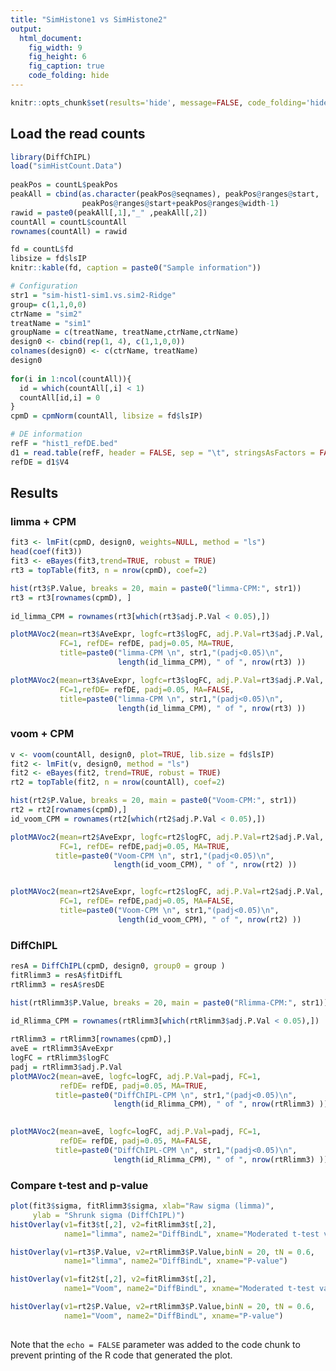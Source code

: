 ```yaml
---
title: "SimHistone1 vs SimHistone2"
output: 
  html_document:
    fig_width: 9
    fig_height: 6
    fig_caption: true
    code_folding: hide
---
```


```r
knitr::opts_chunk$set(results='hide', message=FALSE, code_folding='hide')

```

## Load the read counts

```r
library(DiffChIPL)
load("simHistCount.Data")
 
peakPos = countL$peakPos
peakAll = cbind(as.character(peakPos@seqnames), peakPos@ranges@start,
                peakPos@ranges@start+peakPos@ranges@width-1)
rawid = paste0(peakAll[,1],"_" ,peakAll[,2])
countAll = countL$countAll
rownames(countAll) = rawid

fd = countL$fd
libsize = fd$lsIP
knitr::kable(fd, caption = paste0("Sample information"))

```


```r
# Configuration
str1 = "sim-hist1-sim1.vs.sim2-Ridge"
group= c(1,1,0,0)
ctrName = "sim2"
treatName = "sim1"
groupName = c(treatName, treatName,ctrName,ctrName) 
design0 <- cbind(rep(1, 4), c(1,1,0,0))
colnames(design0) <- c(ctrName, treatName)
design0
 
for(i in 1:ncol(countAll)){
  id = which(countAll[,i] < 1)
  countAll[id,i] = 0
}
cpmD = cpmNorm(countAll, libsize = fd$lsIP)

```

```r
# DE information
refF = "hist1_refDE.bed"
d1 = read.table(refF, header = FALSE, sep = "\t", stringsAsFactors = FALSE)
refDE = d1$V4
```

## Results {.tabset} 

### limma + CPM
  
```r
fit3 <- lmFit(cpmD, design0, weights=NULL, method = "ls")
head(coef(fit3))
fit3 <- eBayes(fit3,trend=TRUE, robust = TRUE)
rt3 = topTable(fit3, n = nrow(cpmD), coef=2)

``` 

```r
hist(rt3$P.Value, breaks = 20, main = paste0("limma-CPM:", str1))
rt3 = rt3[rownames(cpmD), ]
 
id_limma_CPM = rownames(rt3[which(rt3$adj.P.Val < 0.05),])

plotMAVoc2(mean=rt3$AveExpr, logfc=rt3$logFC, adj.P.Val=rt3$adj.P.Val, 
           FC=1, refDE= refDE, padj=0.05, MA=TRUE, 
           title=paste0("limma-CPM \n", str1,"(padj<0.05)\n", 
                        length(id_limma_CPM), " of ", nrow(rt3) ))

plotMAVoc2(mean=rt3$AveExpr, logfc=rt3$logFC, adj.P.Val=rt3$adj.P.Val, 
           FC=1,refDE= refDE, padj=0.05, MA=FALSE, 
           title=paste0("limma-CPM \n", str1,"(padj<0.05)\n", 
                        length(id_limma_CPM), " of ", nrow(rt3) ))
``` 
 
### voom + CPM
  
```r
v <- voom(countAll, design0, plot=TRUE, lib.size = fd$lsIP)
fit2 <- lmFit(v, design0, method = "ls")
fit2 <- eBayes(fit2, trend=TRUE, robust = TRUE)
rt2 = topTable(fit2, n = nrow(countAll), coef=2) 

``` 


```r
hist(rt2$P.Value, breaks = 20, main = paste0("Voom-CPM:", str1))
rt2 = rt2[rownames(cpmD),]
id_voom_CPM = rownames(rt2[which(rt2$adj.P.Val < 0.05),])

plotMAVoc2(mean=rt2$AveExpr, logfc=rt2$logFC, adj.P.Val=rt2$adj.P.Val, 
           FC=1, refDE= refDE,padj=0.05, MA=TRUE,
          title=paste0("Voom-CPM \n", str1,"(padj<0.05)\n", 
                       length(id_voom_CPM), " of ", nrow(rt2) ))


plotMAVoc2(mean=rt2$AveExpr, logfc=rt2$logFC, adj.P.Val=rt2$adj.P.Val, 
           FC=1, refDE= refDE,padj=0.05, MA=FALSE,  
           title=paste0("Voom-CPM \n", str1,"(padj<0.05)\n", 
                        length(id_voom_CPM), " of ", nrow(rt2) ))  

``` 
 
### DiffChIPL
  
```r
resA = DiffChIPL(cpmD, design0, group0 = group )
fitRlimm3 = resA$fitDiffL
rtRlimm3 = resA$resDE
```  

```r
hist(rtRlimm3$P.Value, breaks = 20, main = paste0("Rlimma-CPM:", str1))

id_Rlimma_CPM = rownames(rtRlimm3[which(rtRlimm3$adj.P.Val < 0.05),])
 
rtRlimm3 = rtRlimm3[rownames(cpmD),]
aveE = rtRlimm3$AveExpr
logFC = rtRlimm3$logFC
padj = rtRlimm3$adj.P.Val
plotMAVoc2(mean=aveE, logfc=logFC, adj.P.Val=padj, FC=1, 
           refDE= refDE, padj=0.05, MA=TRUE,
          title=paste0("DiffChIPL-CPM \n", str1,"(padj<0.05)\n", 
                       length(id_Rlimma_CPM), " of ", nrow(rtRlimm3) ))

 
plotMAVoc2(mean=aveE, logfc=logFC, adj.P.Val=padj, FC=1, 
           refDE= refDE, padj=0.05, MA=FALSE,
          title=paste0("DiffChIPL-CPM \n", str1,"(padj<0.05)\n", 
                       length(id_Rlimma_CPM), " of ", nrow(rtRlimm3) )) 

```  


 
### Compare t-test and p-value
  
```r

plot(fit3$sigma, fitRlimm3$sigma, xlab="Raw sigma (limma)", 
     ylab = "Shrunk sigma (DiffChIPL)")
histOverlay(v1=fit3$t[,2], v2=fitRlimm3$t[,2],
            name1="limma", name2="DiffBindL", xname="Moderated t-test value")

histOverlay(v1=rt3$P.Value, v2=rtRlimm3$P.Value,binN = 20, tN = 0.6,
            name1="limma", name2="DiffBindL", xname="P-value")

histOverlay(v1=fit2$t[,2], v2=fitRlimm3$t[,2],
            name1="Voom", name2="DiffBindL", xname="Moderated t-test value")

histOverlay(v1=rt2$P.Value, v2=rtRlimm3$P.Value,binN = 20, tN = 0.6,
            name1="Voom", name2="DiffBindL", xname="P-value")
```  


## {-}   
Note that the `echo = FALSE` parameter was added to the code chunk to prevent printing of the R code that generated the plot.
